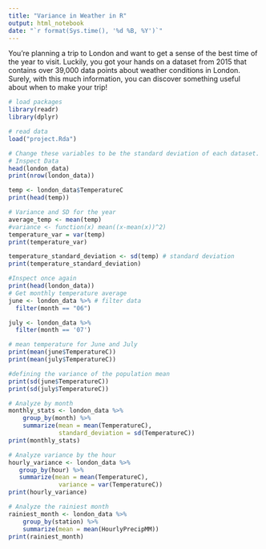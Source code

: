 ---
title: "Variance in Weather in R"
output: html_notebook
date: "`r format(Sys.time(), '%d %B, %Y')`"
---

You’re planning a trip to London and want to get a sense of the best time of the year to visit. Luckily, you got your hands on a dataset from 2015 that contains over 39,000 data points about weather conditions in London. Surely, with this much information, you can discover something useful about when to make your trip!

```{r message=FALSE, warning=FALSE, error=TRUE}
# load packages
library(readr)
library(dplyr)
```

```{r error=TRUE}
# read data
load("project.Rda")
```

```{r, eval=FALSE}
# Change these variables to be the standard deviation of each dataset.
# Inspect Data
head(london_data)
print(nrow(london_data))

temp <- london_data$TemperatureC
print(head(temp))

# Variance and SD for the year
average_temp <- mean(temp)
#variance <- function(x) mean((x-mean(x))^2)
temperature_var = var(temp)
print(temperature_var)

temperature_standard_deviation <- sd(temp) # standard deviation
print(temperature_standard_deviation) 

#Inspect once again
print(head(london_data))
# Get monthly temperature average
june <- london_data %>% # filter data
  filter(month == "06")

july <- london_data %>% 
  filter(month == '07')

# mean temperature for June and July
print(mean(june$TemperatureC))
print(mean(july$TemperatureC))

#defining the variance of the population mean 
print(sd(june$TemperatureC))
print(sd(july$TemperatureC))

# Analyze by month
monthly_stats <- london_data %>%
    group_by(month) %>%
    summarize(mean = mean(TemperatureC),
              standard_deviation = sd(TemperatureC))
print(monthly_stats)

# Analyze variance by the hour
hourly_variance <- london_data %>% 
   group_by(hour) %>%
   summarize(mean = mean(TemperatureC), 
              variance = var(TemperatureC))
print(hourly_variance)

# Analyze the rainiest month
rainiest_month <- london_data %>% 
    group_by(station) %>%
    summarize(mean = mean(HourlyPrecipMM))
print(rainiest_month)
```

